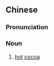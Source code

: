 {{also|热可可}}
==Chinese==
{{zh-forms|s=热可可|type=12}}

===Pronunciation===
{{zh-pron
|m=rèkěkě
|cat=n
}}

===Noun===
{{zh-noun}}

# [[hot]] [[cocoa]]

{{zh-cat|Beverages}}